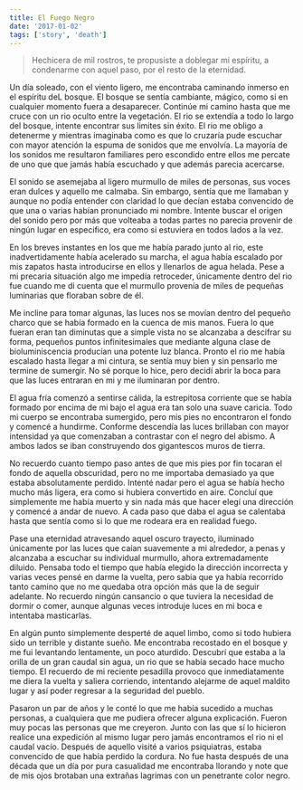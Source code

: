 ```yaml
---
title: El Fuego Negro
date: '2017-01-02'
tags: ['story', 'death']
---
```


> Hechicera de mil rostros, te propusiste a doblegar mi espíritu, a condenarme con aquel paso, por el resto de la eternidad.

Un día soleado, con el viento ligero, me encontraba caminando inmerso en el espíritu deL bosque. El bosque se sentía cambiante, mágico, como si en cualquier momento fuera a desaparecer. Continúe mi camino hasta que me cruce con un rio oculto entre la vegetación. El rio se extendía a todo lo largo del bosque, intente encontrar sus limites sin éxito. El rio me obligo a detenerme y mientras imaginaba como es que lo cruzaría pude escuchar con mayor atención la espuma de sonidos que me envolvía. La mayoría de los sonidos me resultaron familiares pero escondido entre ellos me percate de uno que que jamás había escuchado y que además parecia acercarse. 

El sonido se asemejaba al ligero murmullo de miles de personas, sus voces eran dulces y aquello me calmaba. Sin embargo, sentía que me llamaban y aunque no podía entender con claridad lo que decían estaba convencido de que una o varias habían pronunciado mi nombre. Intente buscar el origen del sonido pero por más que volteaba a todas partes no parecia provenir de ningún lugar en especifico, era como si estuviera en todos lados a la vez.

En los breves instantes en los que me había parado junto al rio, este inadvertidamente había acelerado su marcha, el agua había escalado por mis zapatos hasta introducirse en ellos y llenarlos de agua helada. Pese a mi precaria situación algo me impedía retroceder, únicamente dentro del rio fue cuando me di cuenta que el murmullo provenía de miles de pequeñas luminarias que floraban sobre de él.

Me incline para tomar algunas, las luces nos se movían dentro del pequeño charco que se había formado en la cuenca de mis manos. Fuera lo que fueran eran tan diminutas que a simple vista no se alcanzaba a descifrar su forma, pequeños puntos infinitesimales que mediante alguna clase de bioluminiscencia producían una potente luz blanca. Pronto el rio me había escalado hasta llegar a mi cintura, se sentía muy bien y sin pensarlo me termine de sumergir. No sé porque lo hice, pero decidí abrir la boca para que las luces entraran en mi y me iluminaran por dentro. 

El agua fría comenzó a sentirse cálida, la estrepitosa corriente que se había formado por encima de mi bajo el agua era tan solo una suave caricia. Todo mi cuerpo se encontraba sumergido, pero mis pies no encontraron el fondo y comencé a hundirme. Conforme descendía las luces brillaban con mayor intensidad ya que comenzaban a contrastar con el negro del abismo. A ambos lados se iban construyendo dos gigantescos muros de tierra.

No recuerdo cuanto tiempo paso antes de que mis pies por fin tocaran el fondo de aquella obscuridad, pero no me importaba demasiado ya que estaba absolutamente perdido. Intenté nadar pero el agua se había hecho mucho más ligera, era como si hubiera convertido en aire. Concluí que simplemente me había muerto y sin nada más que hacer elegí una dirección y comencé a andar de nuevo. A cada paso que daba el agua se calentaba hasta que sentía como si lo que me rodeara era en realidad fuego.

Pase una eternidad atravesando aquel oscuro trayecto, iluminado únicamente por las luces que caían suavemente a mi alrededor, a penas y alcanzaba a escuchar su individual murmullo, ahora extremadamente diluido. Pensaba todo el tiempo que había elegido la dirección incorrecta y varias veces pensé en darme la vuelta, pero sabia que ya había recorrido tanto camino que no me quedaba otra opción más que la de seguir adelante. No recuerdo ningún cansancio o que tuviera la necesidad de dormir o comer, aunque algunas veces introduje luces en mi boca e intentaba masticarlas.

En algún punto simplemente desperté de aquel limbo, como si todo hubiera sido un terrible y distante sueño. Me encontraba recostado en el bosque y me fui levantando lentamente, un poco aturdido. Descubrí que estaba a la orilla de un gran caudal sin agua, un rio que se había secado hace mucho tiempo. El recuerdo de mi reciente pesadilla provoco que inmediatamente me diera la vuelta y saliera corriendo, intentando alejarme de aquel maldito lugar y así poder regresar a la seguridad del pueblo.

Pasaron un par de años y le conté lo que me había sucedido a muchas personas, a cualquiera que me pudiera ofrecer alguna explicación. Fueron muy pocas las personas que me creyeron. Junto con las que sí lo hicieron realice una expedición al mismo lugar pero jamás encontramos el rio ni el caudal vacío. Después de aquello visité a varios psiquiatras, estaba convencido de que había perdido la cordura. No fue hasta después de una década que un día por pura casualidad me encontraba llorando y note que de mis ojos brotaban una extrañas lagrimas con un penetrante color negro.